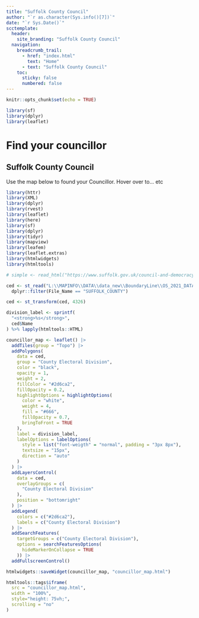 ```yaml
---
title: "Suffolk County Council"
author: "`r as.character(Sys.info()[7])`"
date: "`r Sys.Date()`"
scctemplate:
  header:
    site_branding: "Suffolk County Council"
  navigation:
    breadcrumb_trail:
      - href: "index.html"
        text: "Home"
      - text: "Suffolk County Council"
    toc:
      sticky: false
      numbered: false
---
```


```r
knitr::opts_chunk$set(echo = TRUE)

library(sf)
library(dplyr)
library(leaflet)
```

# Find your councillor

## Suffolk County Council

Use the map below to found your Councillor. Hover over to... etc

```r
library(httr)
library(XML)
library(dplyr)
library(rvest)
library(leaflet)
library(here)
library(sf)
library(dplyr)
library(tidyr)
library(mapview)
library(leafem)
library(leaflet.extras)
library(htmlwidgets)
library(htmltools)

# simple <- read_html("https://www.suffolk.gov.uk/council-and-democracy/councillors-and-elected-representatives/find-your-councillor")

ced <- st_read("L:\\MAPINFO\\DATA\\data_new\\BoundaryLine\\OS_2021_DATA\\Data\\GB\\county_electoral_division.tab") |> 
  dplyr::filter(File_Name == "SUFFOLK_COUNTY")

ced <- st_transform(ced, 4326)

division_label <- sprintf(
  "<strong>%s</strong>",
  ced$Name
) %>% lapply(htmltools::HTML)

councillor_map <- leaflet() |> 
  addTiles(group = "Topo") |> 
  addPolygons(
    data = ced,
    group = "County Electoral Division",
    color = "black",
    opacity = 1,
    weight = 2,
    fillColor = "#2d6ca2",
    fillOpacity = 0.2,
    highlightOptions = highlightOptions(
      color = "white",
      weight = 4,
      fill = "#666",
      fillOpacity = 0.7,
      bringToFront = TRUE
    ),
    label = division_label,
    labelOptions = labelOptions(
      style = list("font-weigth" = "normal", padding = "3px 8px"),
      textsize = "15px",
      direction = "auto"
    )
  ) |> 
  addLayersControl(
    data = ced,
    overlayGroups = c(
      "County Electoral Division"
    ),
    position = "bottomright"
  ) |> 
  addLegend(
    colors = c("#2d6ca2"),
    labels = c("County Electoral Division")
  ) |>
  addSearchFeatures(
    targetGroups = c("County Electoral Division"),
    options = searchFeaturesOptions(
      hideMarkerOnCollapse = TRUE
    )) |> 
  addFullscreenControl()

htmlwidgets::saveWidget(councillor_map, "councillor_map.html")

htmltools::tags$iframe(
  src = "councillor_map.html",
  width = "100%",
  style="height: 75vh;",
  scrolling = "no"
)

```
